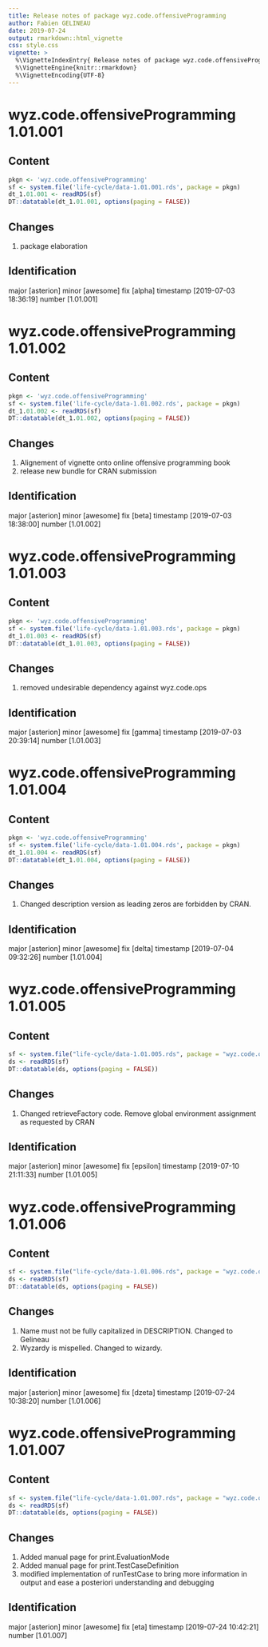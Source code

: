 ---
title: Release notes of package wyz.code.offensiveProgramming
author: Fabien GELINEAU
date: 2019-07-24
output: rmarkdown::html_vignette
css: style.css
vignette: >
  %\VignetteIndexEntry{ Release notes of package wyz.code.offensiveProgramming }
  %\VignetteEngine{knitr::rmarkdown}
  %\VignetteEncoding{UTF-8}
---

# wyz.code.offensiveProgramming 1.01.001

## Content

```{r echo = FALSE}
pkgn <- 'wyz.code.offensiveProgramming'
sf <- system.file('life-cycle/data-1.01.001.rds', package = pkgn)
dt_1.01.001 <- readRDS(sf)
DT::datatable(dt_1.01.001, options(paging = FALSE))
```

## Changes

1. package elaboration

## Identification

major [asterion] minor [awesome] fix [alpha] timestamp [2019-07-03 18:36:19] number [1.01.001]

# wyz.code.offensiveProgramming 1.01.002

## Content

```{r echo = FALSE}
pkgn <- 'wyz.code.offensiveProgramming'
sf <- system.file('life-cycle/data-1.01.002.rds', package = pkgn)
dt_1.01.002 <- readRDS(sf)
DT::datatable(dt_1.01.002, options(paging = FALSE))
```

## Changes

1. Alignement of vignette onto online offensive programming book
1. release new bundle for CRAN submission

## Identification

major [asterion] minor [awesome] fix [beta] timestamp [2019-07-03 18:38:00] number [1.01.002]

# wyz.code.offensiveProgramming 1.01.003

## Content

```{r echo = FALSE}
pkgn <- 'wyz.code.offensiveProgramming'
sf <- system.file('life-cycle/data-1.01.003.rds', package = pkgn)
dt_1.01.003 <- readRDS(sf)
DT::datatable(dt_1.01.003, options(paging = FALSE))
```

## Changes

1. removed undesirable dependency against wyz.code.ops

## Identification

major [asterion] minor [awesome] fix [gamma] timestamp [2019-07-03 20:39:14] number [1.01.003]

# wyz.code.offensiveProgramming 1.01.004

## Content

```{r echo = FALSE}
pkgn <- 'wyz.code.offensiveProgramming'
sf <- system.file('life-cycle/data-1.01.004.rds', package = pkgn)
dt_1.01.004 <- readRDS(sf)
DT::datatable(dt_1.01.004, options(paging = FALSE))
```

## Changes

1. Changed description version as leading zeros are forbidden by CRAN.

## Identification

major [asterion] minor [awesome] fix [delta] timestamp [2019-07-04 09:32:26] number [1.01.004]

# wyz.code.offensiveProgramming 1.01.005

## Content

```{r echo = FALSE}
sf <- system.file("life-cycle/data-1.01.005.rds", package = "wyz.code.offensiveProgramming")
ds <- readRDS(sf)
DT::datatable(ds, options(paging = FALSE))
```

## Changes

1. Changed retrieveFactory code. Remove global environment assignment as requested by CRAN 

## Identification

major [asterion] minor [awesome] fix [epsilon] timestamp [2019-07-10 21:11:33] number [1.01.005]

# wyz.code.offensiveProgramming 1.01.006

## Content

```{r echo = FALSE}
sf <- system.file("life-cycle/data-1.01.006.rds", package = "wyz.code.offensiveProgramming")
ds <- readRDS(sf)
DT::datatable(ds, options(paging = FALSE))
```

## Changes

1. Name must not be fully capitalized in DESCRIPTION. Changed to Gelineau
1. Wyzardy is mispelled. Changed to wizardy. 

## Identification

major [asterion] minor [awesome] fix [dzeta] timestamp [2019-07-24 10:38:20] number [1.01.006]

# wyz.code.offensiveProgramming 1.01.007

## Content

```{r echo = FALSE}
sf <- system.file("life-cycle/data-1.01.007.rds", package = "wyz.code.offensiveProgramming")
ds <- readRDS(sf)
DT::datatable(ds, options(paging = FALSE))
```

## Changes

1. Added manual page for print.EvaluationMode
1. Added manual page for print.TestCaseDefinition
1. modified implementation of runTestCase to bring more information in output and
ease a posteriori understanding and debugging

## Identification

major [asterion] minor [awesome] fix [eta] timestamp [2019-07-24 10:42:21] number [1.01.007]


